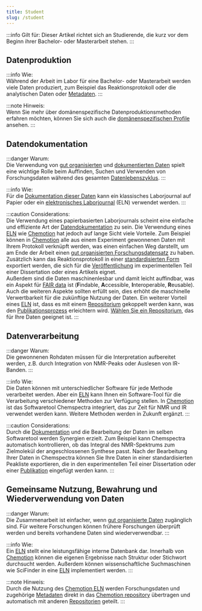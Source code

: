 ```yaml
---
title: Student
slug: /student
---
```


:::info Gilt für:
Dieser Artikel richtet sich an Studierende, die kurz vor dem Beginn ihrer Bachelor- oder Masterarbeit stehen.
:::

## Datenproduktion

:::info Wie:\
Während der Arbeit im Labor für eine Bachelor- oder Masterarbeit werden viele Daten produziert, zum Beispiel das Reaktionsprotokoll oder die analytischen Daten oder [Metadaten](/docs/metadata).
:::

:::note Hinweis:\
Wenn Sie mehr über domänenspezifische Datenproduktionsmethoden erfahren möchten, können Sie sich auch die [domänenspezifischen Profile](/docs/domain_guide) ansehen.
:::

## Datendokumentation

:::danger Warum:\
Die Verwendung von [gut organisierten](/docs/data_organisation) und [dokumentierten Daten](/docs/data_documentation) spielt eine wichtige Rolle beim Auffinden, Suchen und Verwenden von Forschungsdaten während des gesamten [Datenlebenszyklus](/docs/data_life_cycle).
:::

:::info Wie:\
Für die [Dokumentation dieser Daten](/docs/data_documentation) kann ein klassisches Laborjournal auf Papier oder ein [elektronisches Laborjournal](/docs/eln) (ELN) verwendet werden.
:::

:::caution Considerations:\
Die Verwendung eines papierbasierten Laborjournals scheint eine einfache und effiziente Art der [Datendokumentation](/docs/data_documentation) zu sein. Die Verwendung eines [ELN](/docs/eln) wie [Chemotion](https://www.chemotion.net/chemotionsaurus/index.html) hat jedoch auf lange Sicht viele Vorteile. Zum Beispiel können in [Chemotion](https://www.chemotion.net/chemotionsaurus/index.html) alle aus einem Experiment gewonnenen Daten mit Ihrem Protokoll verknüpft werden, was einen einfachen Weg darstellt, um am Ende der Arbeit einen [gut organisierten Forschungsdatensatz](/docs/data_organisation) zu haben. Zusätzlich kann das Reaktionsprotokoll in einer [standardisierten Form](/docs/format_standards) exportiert werden, die sich für die [Veröffentlichung](/docs/data_publication) im experimentellen Teil einer Dissertation oder eines Artikels eignet. <br/> Außerdem sind die Daten maschinenlesbar und damit leicht auffindbar, was ein Aspekt für [FAIR data](/docs/fair) ist (**F**indable, **A**ccessible, **I**nteroperable, **R**eusable). Auch die weiteren Aspekte sollten erfüllt sein, dies erhöht die maschinelle Verwertbarkeit für die zukünftige Nutzung der Daten. Ein weiterer Vorteil eines [ELN](/docs/eln) ist, dass es mit einem [Repositorium](/docs/repositories) gekoppelt werden kann, was den [Publikationsprozess](/docs/data_publication) erleichtern wird. [Wählen Sie ein Repositorium](/docs/choose_repository), das für Ihre Daten geeignet ist.
:::

## Datenverarbeitung

:::danger Warum:\
Die gewonnenen Rohdaten müssen für die Interpretation aufbereitet werden, z.B. durch Integration von NMR-Peaks oder Auslesen von IR-Banden.
:::

:::info Wie:\
Die Daten können mit unterschiedlicher Software für jede Methode verarbeitet werden. Aber ein [ELN](/docs/eln) kann Ihnen ein Software-Tool für die Verarbeitung verschiedener Methoden zur Verfügung stellen. In [Chemotion](https://www.chemotion.net/chemotionsaurus/index.html) ist das Softwaretool Chemspectra integriert, das zur Zeit für NMR und IR verwendet werden kann. Weitere Methoden werden in Zukunft ergänzt.
:::

:::caution Considerations:\
Durch die [Dokumentation](/docs/data_documentation) und die Bearbeitung der Daten im selben Softwaretool werden Synergien erzielt. Zum Beispiel kann Chemspectra automatisch kontrollieren, ob das Integral des NMR-Spektrums zum Zielmolekül der angeschlossenen Synthese passt. Nach der Bearbeitung Ihrer Daten in Chemspectra können Sie Ihre Daten in einer standardisierten Peakliste exportieren, die in den experimentellen Teil einer Dissertation oder einer [Publikation](/docs/data_publication) eingefügt werden kann.
:::

## Gemeinsame Nutzung, Bewahrung und Wiederverwendung von Daten

:::danger Warum:\
Die Zusammenarbeit ist einfacher, wenn [gut organisierte Daten](/docs/data_organisation) zugänglich sind. Für weitere Forschungen können frühere Forschungen überprüft werden und bereits vorhandene Daten sind wiederverwendbar.
:::

:::info Wie:\
Ein [ELN](/docs/eln) stellt eine leistungsfähige interne Datenbank dar. Innerhalb von [Chemotion](https://www.chemotion.net/chemotionsaurus/index.html) können die eigenen Ergebnisse nach Struktur oder Stichwort durchsucht werden. Außerdem können wissenschaftliche Suchmaschinen wie SciFinder in eine [ELN](/docs/eln) implementiert werden. 
:::

:::note Hinweis:\
Durch die Nutzung des [Chemotion ELN](https://www.chemotion.net/chemotionsaurus/index.html) werden Forschungsdaten und zugehörige [Metadaten](/docs/metadata) direkt in das [Chemotion repository](https://www.chemotion-repository.net/welcome) übertragen und automatisch mit anderen [Repositorien](https://www.re3data.org/) geteilt.
:::
